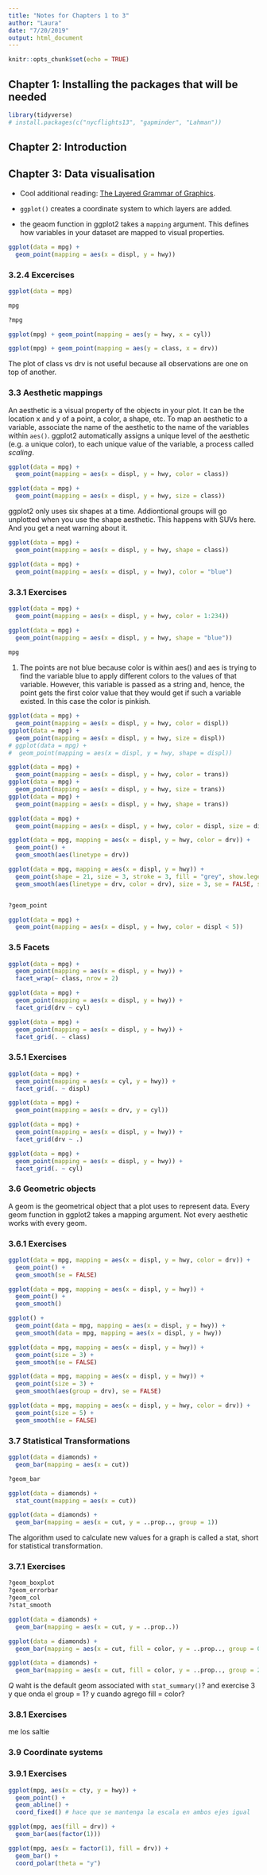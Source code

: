 ```yaml
---
title: "Notes for Chapters 1 to 3"
author: "Laura"
date: "7/20/2019"
output: html_document
---
```


```r
knitr::opts_chunk$set(echo = TRUE)
```

## Chapter 1: Installing the packages that will be needed

```r
library(tidyverse)
# install.packages(c("nycflights13", "gapminder", "Lahman"))

```

## Chapter 2: Introduction

## Chapter 3: Data visualisation

* Cool additional reading: [The Layered Grammar of Graphics](http://vita.had.co.nz/papers/layered-grammar.pdf).

* `ggplot()` creates a coordinate system to which layers are added.

* the geaom function in ggplot2 takes a ` mapping` argument. This defines how variables in your dataset are mapped to visual properties.

```r
ggplot(data = mpg) +
  geom_point(mapping = aes(x = displ, y = hwy))
```


### 3.2.4 Excercises

```r

ggplot(data = mpg)

mpg

?mpg

ggplot(mpg) + geom_point(mapping = aes(y = hwy, x = cyl))

ggplot(mpg) + geom_point(mapping = aes(y = class, x = drv))

```

The plot of class vs drv is not useful because all observations are one on top of another.

### 3.3 Aesthetic mappings

An aesthetic is a visual property of the objects in your plot. It can be the location x and y of a point, a color, a shape, etc. To map an aesthetic to a variable, associate the name of the aesthetic to the name of the variables within `aes()`. ggplot2 automatically assigns a unique level of the aesthetic (e.g. a unique color), to each unique value of the variable, a process called _scaling_.

```r

ggplot(data = mpg) +
  geom_point(mapping = aes(x = displ, y = hwy, color = class))

```

```r
ggplot(data = mpg) +
  geom_point(mapping = aes(x = displ, y = hwy, size = class))

```

ggplot2 only uses six shapes at a time. Addiontional groups will go unplotted when you use the shape aesthetic. This happens with SUVs here. And you get a neat warning about it.

```r
ggplot(data = mpg) +
  geom_point(mapping = aes(x = displ, y = hwy, shape = class))

```

```r

ggplot(data = mpg) +
  geom_point(mapping = aes(x = displ, y = hwy), color = "blue")

```

### 3.3.1 Exercises

```r

ggplot(data = mpg) +
  geom_point(mapping = aes(x = displ, y = hwy, color = 1:234))

ggplot(data = mpg) +
  geom_point(mapping = aes(x = displ, y = hwy, shape = "blue"))
  
mpg

```

1. The points are not blue because color is within aes() and aes is trying to find the variable blue to apply different colors to the values of that variable. However, this variable is passed as a string and, hence, the point gets the first color value that they would get if such a variable existed. In this case the color is pinkish.

```r

ggplot(data = mpg) +
  geom_point(mapping = aes(x = displ, y = hwy, color = displ))
ggplot(data = mpg) +
  geom_point(mapping = aes(x = displ, y = hwy, size = displ))
# ggplot(data = mpg) +
#  geom_point(mapping = aes(x = displ, y = hwy, shape = displ))

ggplot(data = mpg) +
  geom_point(mapping = aes(x = displ, y = hwy, color = trans))
ggplot(data = mpg) +
  geom_point(mapping = aes(x = displ, y = hwy, size = trans))
ggplot(data = mpg) +
  geom_point(mapping = aes(x = displ, y = hwy, shape = trans))
```
 

```r

ggplot(data = mpg) +
  geom_point(mapping = aes(x = displ, y = hwy, color = displ, size = displ))

ggplot(data = mpg, mapping = aes(x = displ, y = hwy, color = drv)) +
  geom_point() +
  geom_smooth(aes(linetype = drv))

ggplot(data = mpg, mapping = aes(x = displ, y = hwy)) +
  geom_point(shape = 21, size = 3, stroke = 3, fill = "grey", show.legend = FALSE) +
  geom_smooth(aes(linetype = drv, color = drv), size = 3, se = FALSE, show.legend = FALSE)


?geom_point

ggplot(data = mpg) +
  geom_point(mapping = aes(x = displ, y = hwy, color = displ < 5))

```

### 3.5 Facets

```r

ggplot(data = mpg) +
  geom_point(mapping = aes(x = displ, y = hwy)) +
  facet_wrap(~ class, nrow = 2)
```


```r

ggplot(data = mpg) +
  geom_point(mapping = aes(x = displ, y = hwy)) +
  facet_grid(drv ~ cyl)
```

```r

ggplot(data = mpg) +
  geom_point(mapping = aes(x = displ, y = hwy)) +
  facet_grid(. ~ class)
```

### 3.5.1 Exercises

```r
ggplot(data = mpg) +
  geom_point(mapping = aes(x = cyl, y = hwy)) +
  facet_grid(. ~ displ)
```

```r

ggplot(data = mpg) +
  geom_point(mapping = aes(x = drv, y = cyl))
```

```r
ggplot(data = mpg) +
  geom_point(mapping = aes(x = displ, y = hwy)) +
  facet_grid(drv ~ .)

ggplot(data = mpg) +
  geom_point(mapping = aes(x = displ, y = hwy)) +
  facet_grid(. ~ cyl)
```

### 3.6 Geometric objects

A geom is the geometrical object that a plot uses to represent data. Every geom function in ggplot2 takes a mapping argument. Not every aesthetic works with every geom.

### 3.6.1 Exercises

```r

ggplot(data = mpg, mapping = aes(x = displ, y = hwy, color = drv)) +
  geom_point() +
  geom_smooth(se = FALSE)

```
```r

ggplot(data = mpg, mapping = aes(x = displ, y = hwy)) +
  geom_point() +
  geom_smooth()

ggplot() +
  geom_point(data = mpg, mapping = aes(x = displ, y = hwy)) +
  geom_smooth(data = mpg, mapping = aes(x = displ, y = hwy))
```

```r

ggplot(data = mpg, mapping = aes(x = displ, y = hwy)) +
  geom_point(size = 3) +
  geom_smooth(se = FALSE)

ggplot(data = mpg, mapping = aes(x = displ, y = hwy)) +
  geom_point(size = 3) +
  geom_smooth(aes(group = drv), se = FALSE)

ggplot(data = mpg, mapping = aes(x = displ, y = hwy, color = drv)) +
  geom_point(size = 5) +
  geom_smooth(se = FALSE)


```
### 3.7 Statistical Transformations

```r
ggplot(data = diamonds) +
  geom_bar(mapping = aes(x = cut))

?geom_bar

ggplot(data = diamonds) +
  stat_count(mapping = aes(x = cut))

ggplot(data = diamonds) +
  geom_bar(mapping = aes(x = cut, y = ..prop.., group = 1))

```

The algorithm used to calculate new values for a graph is called a stat, short for statistical transformation.

### 3.7.1 Exercises

```r
?geom_boxplot
?geom_errorbar
?geom_col
?stat_smooth

ggplot(data = diamonds) +
  geom_bar(mapping = aes(x = cut, y = ..prop..))

ggplot(data = diamonds) +
  geom_bar(mapping = aes(x = cut, fill = color, y = ..prop.., group = 0.5))

ggplot(data = diamonds) +
  geom_bar(mapping = aes(x = cut, fill = color, y = ..prop.., group = 2))


```

*Q* waht is the default geom associated with ` stat_summary()`? and exercise 3 y que onda el group = 1? y cuando agrego fill = color?

### 3.8.1 Exercises

me los saltie

### 3.9 Coordinate systems

### 3.9.1 Exercises

```r
ggplot(mpg, aes(x = cty, y = hwy)) +
  geom_point() +
  geom_abline() +
  coord_fixed() # hace que se mantenga la escala en ambos ejes igual
```

```r
ggplot(mpg, aes(fill = drv)) +
  geom_bar(aes(factor(1)))

ggplot(mpg, aes(x = factor(1), fill = drv)) +
  geom_bar() +
  coord_polar(theta = "y")

```
